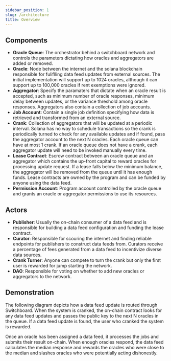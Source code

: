 ```yaml
---
sidebar_position: 1
slug: /architecture
title: Overview
---
```



<MarkdownImage img="/img/architecture_overview.png" />

## Components

- **Oracle Queue**: The orchestrator behind a switchboard network and controls the parameters dictating how oracles and aggregators are added or removed.
- **Oracle**: Node between the internet and the solana blockchain responsible for fuliflling data feed updates from external sources. The initial implementation will support up to 1024 oracles, although it can support up to 100,000 oracles if rent exemptions were ignored.
- **Aggregator**: Specify the paramaters that dictate when an oracle result is accepted, such as minimum number of oracle responses, minimum delay between updates, or the variance threshold among oracle responses. Aggregators also contain a collection of job accounts.
- **Job Account**: Contain a single job definition specifying how data is retrieved and transformed from an external source.
- **Crank**: Collection of aggregators that will be updated at a periodic interval. Solana has no way to schedule transactions so the crank is periodically turned to check for any available updates and if found, pass the aggregator account to the next N oracles. Each oracle queue can have at most 1 crank. If an oracle queue does not have a crank, each aggregator update will need to be invoked manually every time.
- **Lease Contract**: Escrow contract between an oracle queue and an aggregator which contains the up-front capital to reward oracles for processing update request. If a lease falls below the minimum balance, the aggregator will be removed from the queue until it has enough funds. Lease contracts are owned by the program and can be funded by anyone using the data feed.
- **Permission Account**: Program account controlled by the oracle queue and grants an oracle or aggregator permissions to use its resources.

## Actors

- **Publisher**: Usually the on-chain consumer of a data feed and is responsible for building a data feed configuration and funding the lease contract.
- **Curator**: Responsible for scouring the internet and finding reliable endpoints for publishers to construct data feeds from. Curators receive a percentage of fees generated from a data feed to incentivize diverse data sources.
- **Crank Turner**: Anyone can compete to turn the crank but only the first user is rewarded for jump starting the network.
- **DAO**: Responsible for voting on whether to add new oracles or aggregators to the network.

## Demonstration

The following diagram depicts how a data feed update is routed through Switchboard. When the system is cranked, the on-chain contract looks for any data feed updates and passes the public key to the next N oracles in the queue. If a data feed update is found, the user who cranked the system is rewarded.

Once an oracle has been assigned a data feed, it processes the jobs and submits their result on-chain. When enough oracles respond, the data feed calculates the median response and rewards the oracles who were close to the median and slashes oracles who were potentially acting dishonestly.

<MarkdownImage img="/img/data_feed_creation.png" lightBg="#232f3e" />
